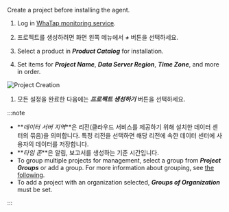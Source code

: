 Create a project before installing the agent.

1.  Log in [WhaTap monitoring service](https://service.whatap.io).

2.  프로젝트를 생성하려면 화면 왼쪽 메뉴에서 **_+ <TR sid='project_add_btn'/>_** 버튼을 선택하세요.

3.  Select a product in **_Product Catalog_** for installation.

4.  Set items for **_Project Name_**, **_Data Server Region_**, **_Time Zone_**, and more in order.

  ![Project Creation](/img/create-project-v2.png)

1.  모든 설정을 완료한 다음에는 **_프로젝트 생성하기_** 버튼을 선택하세요.

:::note

-   **_데이터 서버 지역_**은 리전(클라우드 서비스를 제공하기 위해 설치한 데이터 센터의 묶음)을 의미합니다. 특정 리전을 선택하면 해당 리전에 속한 데이터 센터에 사용자의 데이터를 저장합니다.
-   **_타임 존_**은 알림, 보고서를 생성하는 기준 시간입니다.
-   To group multiple projects for management, select a group from **_Project Groups_** or add a group. For more information about grouping, see [the following](../project/group).
-   To add a project with an organization selected, **_Groups of Organization_** must be set.

:::
